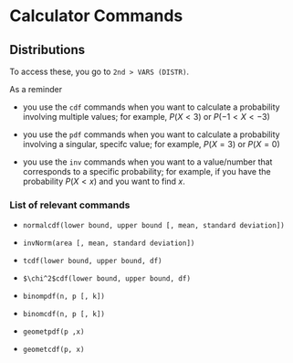# Calculator Commands

## Distributions

To access these, you go to `2nd > VARS (DISTR)`.

As a reminder

* you use the `cdf` commands when you want to calculate a probability involving multiple values; for example, $P(X < 3)$ or $P(-1 < X < -3)$

* you use the `pdf` commands when you want to calculate a probability involving a singular, specifc value; for example, $P(X = 3)$ or $P(X = 0)$

* you use the `inv` commands when you want to a value/number that corresponds to a specific probability; for example, if you have the probability $P(X < x)$ and you want to find $x$.

### List of relevant commands

- `normalcdf(lower bound, upper bound [, mean, standard deviation])`

- `invNorm(area [, mean, standard deviation])`

- `tcdf(lower bound, upper bound, df)`

- `$\chi^2$cdf(lower bound, upper bound, df)`

- `binompdf(n, p [, k])`

- `binomcdf(n, p [, k])`

- `geometpdf(p ,x)`

- `geometcdf(p, x)`

## 

